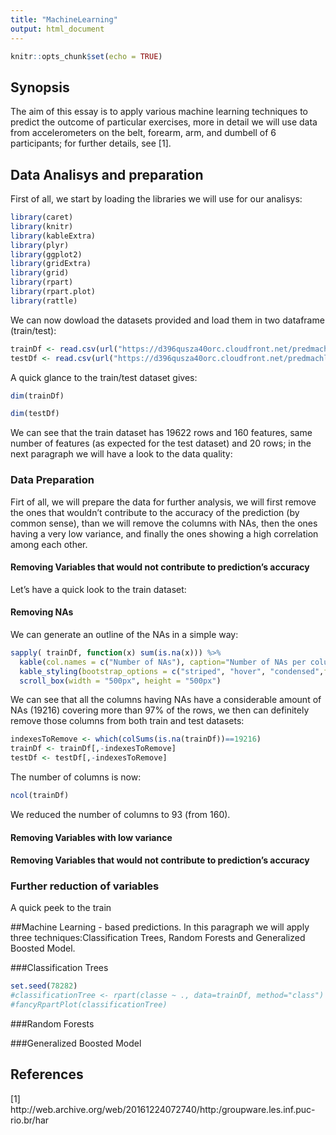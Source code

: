 ```yaml
---
title: "MachineLearning"
output: html_document
---
```


```r
knitr::opts_chunk$set(echo = TRUE)
```

## Synopsis

The aim of this essay is to apply various machine learning techniques to predict the outcome of particular exercises, more in  detail we will use data from accelerometers on the belt, forearm, arm, and dumbell of 6 participants; for further details, see [1].

## Data Analisys and preparation
First of all, we start by loading the libraries we will use for our analisys:
```r
library(caret)
library(knitr)
library(kableExtra)
library(plyr)
library(ggplot2)
library(gridExtra)
library(grid)
library(rpart)
library(rpart.plot)
library(rattle)
```

We can now dowload the datasets provided and load them in two dataframe (train/test):

```r
trainDf <- read.csv(url("https://d396qusza40orc.cloudfront.net/predmachlearn/pml-training.csv"),header=TRUE)
testDf <- read.csv(url("https://d396qusza40orc.cloudfront.net/predmachlearn/pml-testing.csv"),header=TRUE)
```

A quick glance to the train/test dataset gives:

```r
dim(trainDf)
```
```r
dim(testDf)
```

We can see that the train dataset has 19622 rows and 160 features, same number of features (as expected for the test dataset) and 20 rows; in the next paragraph we will have a look to the data quality:

### Data Preparation
Firt of all, we will prepare the data for further analysis, we will first remove the ones that wouldn't contribute to the accuracy of the prediction (by common sense), than we will remove the columns with NAs, then the ones having a very low variance, and finally the ones showing a high correlation among each other.

#### Removing Variables that would not contribute to prediction's accuracy
Let's have a quick look to the train dataset:








#### Removing NAs

We can generate an outline of the NAs in a simple way:

```r
sapply( trainDf, function(x) sum(is.na(x))) %>%
  kable(col.names = c("Number of NAs"), caption="Number of NAs per column") %>%
  kable_styling(bootstrap_options = c("striped", "hover", "condensed",fixed_thead = T)) %>%
  scroll_box(width = "500px", height = "500px")
```

We can see that all the columns having NAs have a considerable amount of NAs (19216) covering more than  97% of the rows, we then can definitely remove those columns from both train and test datasets:

```r
indexesToRemove <- which(colSums(is.na(trainDf))==19216) 
trainDf <- trainDf[,-indexesToRemove]
testDf <- testDf[,-indexesToRemove]
```

The number of columns is now:

```r
ncol(trainDf)
```

We reduced the number of columns to 93 (from 160).

#### Removing Variables with low variance

#### Removing Variables that would not contribute to prediction's accuracy


### Further reduction of variables

A quick peek to the train




##Machine Learning - based predictions.
In this paragraph we will apply three techniques:Classification Trees, Random Forests and Generalized Boosted Model.

###Classification Trees

```r
set.seed(78282)
#classificationTree <- rpart(classe ~ ., data=trainDf, method="class")
#fancyRpartPlot(classificationTree)
```



###Random Forests

###Generalized Boosted Model



## References
[1] http://web.archive.org/web/20161224072740/http:/groupware.les.inf.puc-rio.br/har


